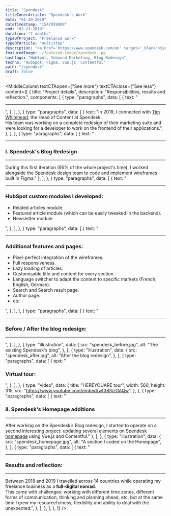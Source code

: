 ```yaml
---
title: "Spendesk"
titleInnerArticle: "Spendesk's Work"
date: "01-20-2019"
dateTimeStamp: "1547938800"
end: "02-23-2019"
duration: "2 months"
typeOfProject: "Freelance work"
typeOfArticle: "multistep"
description: "<a href='https://www.spendesk.com/en' target='_blank'>Spendesk</a> is the all-in-one spend management platform built for employees and finance.<br><br>In 2019, their marketing team requested my support in a freelance frontend developer role.<br><br><b>Key outcomes:</b><ul><li>Code of the <a href='https://blog.spendesk.com/en' target='_blank'>whole new blog</a> in HubSpot.</li><li>Code of several elements on the <a href='https://www.spendesk.com/en-eu' target='_blank'>Spendesk's homepage</a> using Vue.js and Contentful.</li></ul>"
featuredImage: ./featured-image/spendesk.jpg
hashtags: "HubSpot, Inbound Marketing, Blog Redesign"
techno: "HubSpot, Figma, Vue.js, Contentful"
path: "/spendesk"
draft: false
---
```


<MiddleColumn
	textCTAopen={"See more"}
	textCTAclose={"See less"}
	content={[
		{
			title: "Project details",
			description: "Responsibilities, results and reflection.",
			components: [
				{
					type: "paragraphs",
					data: [
						{
							text: "<hr>",
						},
					],
				},
				{
					type: "paragraphs",
					data: [
						{
							text: "In 2019, I connected with <a href='https://www.linkedin.com/in/tawhitehead/' target='_blank'>Tim Whitehead</a>, the Head of Content at Spendesk.<br>His team was working on a complete redesign of their marketing suite and were looking for a developer to work on the frontend of their applications.",
						},
					],
				},
				{
					type: "paragraphs",
					data: [
						{
							text: "<hr><h3>I. Spendesk's Blog Redesign</h3><hr>During this first iteration (95% of the whole project's time), I worked alongside the Spendesk design team to code and implement wireframes ‌built in Figma."
						},
					],
				},
				{
					type: "paragraphs",
					data: [
						{
							text: "<hr><h3>HubSpot custom modules I developed:</h3><ul><li>Related articles module.</li><li>Featured article module (which can be easily tweaked in the backend).</li><li>Newsletter module.</li></ul>",
						},
					],
				},
				{
					type: "paragraphs",
					data: [
						{
							text: "<hr><h3>Additional features and pages:</h3><ul><li>Pixel-perfect integration of the wireframes.</li><li>Full responsiveness.</li><li>Lazy loading of articles.</li><li>Customisable title and content for every section.</li><li>Language switcher to adapt the content to specific markets (French, English, German).</li><li>Search and Search result page.</li><li>Author page.</li><li>etc.</li></ul>",
						},
					],
				},
				{
					type: "paragraphs",
					data: [
						{
							text: "<hr><h3>Before / After the blog redesign:</h3><hr>",
						},
					],
				},
				{
					type: "illustration",
					data: {
						src: "spendesk_before.jpg",
						alt: "The existing Spendesk's blog",
					},
				},
				{
					type: "illustration",
					data: {
						src: "spendesk_after.jpg",
						alt: "After the blog redesign",
					},
				},
				{
					type: "paragraphs",
					data: [
						{
							text: "<h3>Virtual tour:</h3>",
						},
					],
				},
				{
					type: "video",
					data: {
						title: "HEREYOUARE tour",
						width: 560,
						height: 315,
						src: "https://www.youtube.com/embed/wf38SjzGAQw",
					},
				},
				{
					type: "paragraphs",
					data: [
						{
							text: "<br><h3>II. Spendesk's Homepage additions</h3><hr>After working on the Spendesk’s Blog redesign, I started to operate on a second interesting project: updating several elements on <a href='https://www.spendesk.com/en' target='_blank'>Spendesk homepage</a> using Vue.js and Contentful."
						},
					],
				},
				{
					type: "illustration",
					data: {
						src: "spendesk_homepage.jpg",
						alt: "A section I coded on the Homepage",
					},
				},
				{
					type: "paragraphs",
					data: [
						{
							text: "<hr><h3>Results and reflection:</h3><hr>Between 2018 and 2019 I travelled across 14 countries while operating my freelance business as a <b>full-digital nomad</b>.<br>This came with challenges: working with different time zones, different forms of communication, thinking and planning ahead, etc, but at the same time I grew my resourcefulness, flexibility and ability to deal with the unexpected.",
						},
					],
				},
			],
		},
	]}
/>

